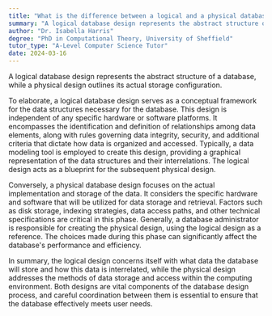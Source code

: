 ```yaml
---
title: "What is the difference between a logical and a physical database design?"
summary: "A logical database design represents the abstract structure of the database, while a physical design details its actual storage."
author: "Dr. Isabella Harris"
degree: "PhD in Computational Theory, University of Sheffield"
tutor_type: "A-Level Computer Science Tutor"
date: 2024-03-16
---
```


A logical database design represents the abstract structure of a database, while a physical design outlines its actual storage configuration.

To elaborate, a logical database design serves as a conceptual framework for the data structures necessary for the database. This design is independent of any specific hardware or software platforms. It encompasses the identification and definition of relationships among data elements, along with rules governing data integrity, security, and additional criteria that dictate how data is organized and accessed. Typically, a data modeling tool is employed to create this design, providing a graphical representation of the data structures and their interrelations. The logical design acts as a blueprint for the subsequent physical design.

Conversely, a physical database design focuses on the actual implementation and storage of the data. It considers the specific hardware and software that will be utilized for data storage and retrieval. Factors such as disk storage, indexing strategies, data access paths, and other technical specifications are critical in this phase. Generally, a database administrator is responsible for creating the physical design, using the logical design as a reference. The choices made during this phase can significantly affect the database's performance and efficiency.

In summary, the logical design concerns itself with what data the database will store and how this data is interrelated, while the physical design addresses the methods of data storage and access within the computing environment. Both designs are vital components of the database design process, and careful coordination between them is essential to ensure that the database effectively meets user needs.
    
